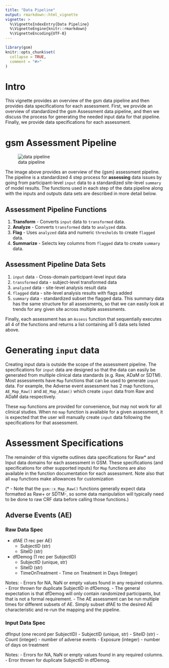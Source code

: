 ```yaml
---
title: "Data Pipeline"
output: rmarkdown::html_vignette
vignette: >
  %\VignetteIndexEntry{Data Pipeline}
  %\VignetteEngine{knitr::rmarkdown}
  %\VignetteEncoding{UTF-8}
---
```


```r
library(gsm)
knitr::opts_chunk$set(
  collapse = TRUE,
  comment = "#>"
)
```
# Intro

This vignette provides an overview of the gsm data pipeline and then provides data specifications for each assessment. First, we provide an overview of standardized the gsm Assessment data pipeline, and then we discuss the process for generating the needed input data for that pipeline. Finally, we provide data specifications for each assessment. 
 
# gsm Assessment Pipeline

![data pipeline](data-pipeline.png)

The image above provides an overview of the {gsm} assessment pipeline. The pipeline is a standardized 4 step process for **assessing** data issues by going from participant-level `input` data to a standardized site-level `summary` of model results. The functions used in each step of the data pipeline along with the inputs and outputs data sets are described in more detail below.

## Assessment Pipeline Functions 

1. **Transform** - Converts `input` data to `transformed` data.
2. **Analyze** - Converts `transformed` data to `analyzed` data.
3. **Flag** - Uses `analyzed` data and numeric `thresholds` to create `flagged` data.
4. **Summarize** - Selects key columns from `flagged` data to create `summary` data.

## Assessment Pipeline Data Sets

1. `input` data - Cross-domain participant-level input data
2. `transformed` data - subject-level transformed data 
3. `analyzed` data - site-level analysis result data 
4. `flagged` data - site-level analysis results with flags added
5. `summary` data - standardized subset the flagged data. This summary data has the same structure for all assessments, so that we can easily look at trends for any given site across multiple assessments. 

Finally, each assessment has an `Assess` function that sequentially executes all 4 of the functions and returns a list containing all 5 data sets listed above. 

# Generating `input` data

Creating input data is outside the scope of the assessment pipeline. The specifications for `input` data are designed so that the data can easily be generated from multiple clinical data standards (e.g. Raw, ADaM or SDTM). Most assessments have `Map` functions that can be used to generate `input` data. For example, the Adverse event assessment has 2 map functions, `AE_Map_Raw()` and `AE_Map_Adam()` which create `input` data from Raw and ADaM data respectively. 

These `map` functions are provided for convenience, but may not work for all clinical studies. When no `map` function is available for a given assessment, it is expected that the user will manually create `input` data following the specifications for that assessment. 

# Assessment Specifications

The remainder of this vignette outlines data specifications for Raw* and Input data domains for each assessment in GSM. These specifications (and specifications for other supported inputs) for `Map` functions are also available in the function documentation for each assessment. Note also that all `map` functions make allowances for customization

(* - Note that the `gsm::x_Map_Raw()` functions generally expect data formatted as Raw+ or SDTM-, so some data manipulation will typically need to be done to raw CRF data before calling those functions.)

## Adverse Events (AE)

### Raw Data Spec

- dfAE (1 rec per AE)
  - SubjectID (str)
  - SiteID (str)
- dfDemog (1 rec per SubjectID)
  - SubjectID (unique, str)
  - SiteID (str)
  - TimeOnTreatment - Time on Treatment in Days (Integer)

Notes: 
- Errors for NA, NaN or empty values found in any required columns. 
- Error thrown for duplicate SubjectID in dfDemog. 
- The general expectation is that dfDemog will only contain randomized participants, but that is not a formal requirement. 
- The AE assessment can be run multiple times for different subsets of AE. Simply subset dfAE to the desired AE characteristic and re-run the mapping and the pipeline. 

### Input Data Spec

dfInput (one record per SubjectID)
  - SubjectID (unique, str)
  - SiteID (str)
  - Count (integer) - number of adverse events
  - Exposure (integer) - number of days on treatment

Notes: 
- Errors for NA, NaN or empty values found in any required columns. 
- Error thrown for duplicate SubjectID in dfDemog. 
